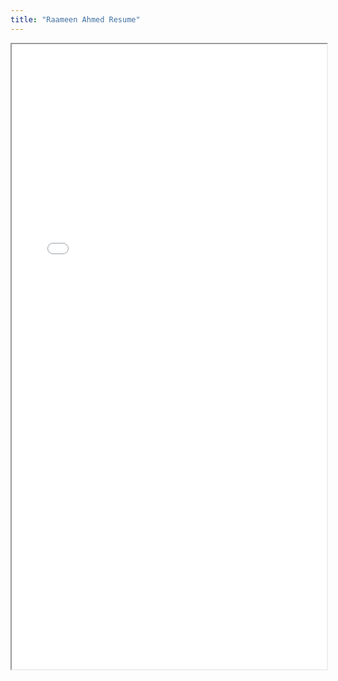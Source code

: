```yaml
---
title: "Raameen Ahmed Resume"
---
```


::: {.content-card}

<iframe src="RaameenAhmedResume.pdf" width="100%" height="1000px"></iframe>

:::
